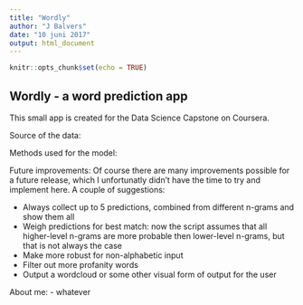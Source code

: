 ---
title: "Wordly"
author: "J Balvers"
date: "10 juni 2017"
output: html_document
---

```{r setup, include=FALSE}
knitr::opts_chunk$set(echo = TRUE)
```

## Wordly - a word prediction app

This small app is created for the Data Science Capstone on Coursera.

Source of the data:

Methods used for the model:

Future improvements:
Of course there are many improvements possible for a future release, which I unfortunatly didn't have the time to try and implement here. A couple of suggestions:

- Always collect up to 5 predictions, combined from different n-grams and show them all
- Weigh predictions for best match: now the script assumes that all higher-level n-grams are more probable then lower-level n-grams, but that is not always the case
- Make more robust for non-alphabetic input
- Filter out more profanity words
- Output a wordcloud or some other visual form of output for the user


About me: 
- whatever